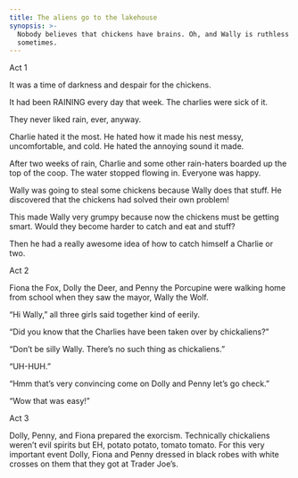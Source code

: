 ```yaml
---
title: The aliens go to the lakehouse
synopsis: >-
  Nobody believes that chickens have brains. Oh, and Wally is ruthless
  sometimes.
---
```


Act 1

It was a time of darkness and despair for the chickens.

It had been RAINING every day that week. The charlies were sick of it.

They never liked rain, ever, anyway.

Charlie hated it the most. He hated how it made his nest messy, uncomfortable, and cold. He hated the annoying sound it made.

After two weeks of rain, Charlie and some other rain-haters boarded up the top of the coop. The water stopped flowing in. Everyone was happy. 

Wally was going to steal some chickens because Wally does that stuff. He discovered that the chickens had solved their own problem!

This made Wally very grumpy because now the chickens must be getting smart. Would they become harder to catch and eat and stuff? 

Then he had a really awesome idea of how to catch himself a Charlie or two.

Act 2

Fiona the Fox, Dolly the Deer, and Penny the Porcupine were walking home from school when they saw the mayor, Wally the Wolf. 

“Hi Wally,” all three girls said together kind of eerily. 

“Did you know that the Charlies have been taken over by chickaliens?” 

“Don’t be silly Wally. There’s no such thing as chickaliens.” 

“UH-HUH.” 

“Hmm that’s very convincing come on Dolly and Penny let’s go check.” 

“Wow that was easy!” 

Act 3 

Dolly, Penny, and Fiona prepared the exorcism. Technically chickaliens weren’t evil spirits but EH, potato potato, tomato tomato. For this very important event Dolly, Fiona and Penny dressed in black robes with white crosses on them that they got at Trader Joe’s. 

